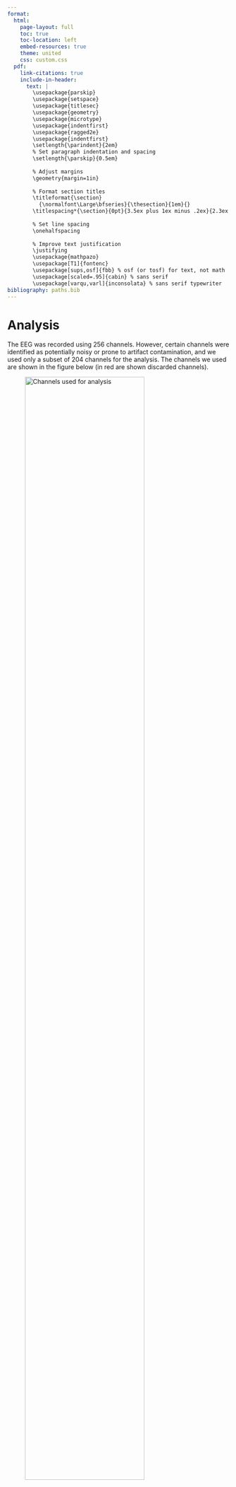 ```yaml
---
format:
  html:
    page-layout: full
    toc: true
    toc-location: left
    embed-resources: true
    theme: united
    css: custom.css
  pdf:
    link-citations: true
    include-in-header: 
      text: |
        \usepackage{parskip}
        \usepackage{setspace}
        \usepackage{titlesec}
        \usepackage{geometry}
        \usepackage{microtype}
        \usepackage{indentfirst}
        \usepackage{ragged2e}
        \usepackage{indentfirst}
        \setlength{\parindent}{2em}
        % Set paragraph indentation and spacing
        \setlength{\parskip}{0.5em}
        
        % Adjust margins
        \geometry{margin=1in}
        
        % Format section titles
        \titleformat{\section}
          {\normalfont\Large\bfseries}{\thesection}{1em}{}
        \titlespacing*{\section}{0pt}{3.5ex plus 1ex minus .2ex}{2.3ex plus .2ex}
        
        % Set line spacing
        \onehalfspacing
        
        % Improve text justification
        \justifying
        \usepackage{mathpazo}
        \usepackage[T1]{fontenc}
        \usepackage[sups,osf]{fbb} % osf (or tosf) for text, not math
        \usepackage[scaled=.95]{cabin} % sans serif
        \usepackage[varqu,varl]{inconsolata} % sans serif typewriter
bibliography: paths.bib
---
```


# Analysis

The EEG was recorded using 256 channels. However, certain channels were identified as potentially noisy or prone to artifact contamination, and we used only a subset of 204 channels for the analysis. The channels we used are shown in the figure below (in red are shown discarded channels).

![Channels used for analysis](figures/eeg_montage_plot.png){#fig-channels width=80%}


## Subject
Initially 48 subjects  were included into  this analysis. 
EEG  data were analysed using MNE Python (@gramfort2013MEGEEGData, version 1.7). Data were recorded with the resolution 1000 Hz and  during the analysis resampled to 250 Hz and  notch filtered at 50 Hz to eleminate line power noise. A bandpass filter between 1 and 40 Hz was applied  using FIR filter (firwin2 method). Bad channels were identified using the Python implementation of the Preprocessing Pipeline (PREP, @bigdely-shamlo2015PREPPipelineStandardized), were temporarily excluded from analysis and  later extrapolated after performing Independent Component Analysis (ICA).

Dataset was epoched into 5s intervals, with 3s overlap between epochs (1.5s on each side).
The Autoreject library [@jas2017AutorejectAutomatedArtifact] was used to detect and remove epochs containg  huge artifacts (epochs identified as bad on more than 40% bad channels were discarded). ICA was  performed on the data using a variable number of the components determined by capturing 99% of cumulative variance. The picard method was employed
with the settings `fit_params=dict(ortho=False, extended=True)`, which aligns with `FastICA` algorithm utilizing the infomax approach (?need to double check)).

The ICA components were visually inspected and those identified as artifacts  were removed. The data were then reconstructed using the remaining components.
For the further analysis, we computed the power spectral density (PSD) using the Welch method. PSD calculations were performed for each epoch and then averaged across epochs. The specparam algorithm (formerly known as fooof, [@donoghue2020ParameterizingNeuralPower]) was applied with the following parameters: freq_range = [1, 40], peak_width_limits = [1, 6], min_peak_height = 0.15, (? need to decided if 0.05 or 0.15) peak_threshold = 2.0, and max_n_peaks = 6.

Similarly to @mckeown2023TestretestReliabilitySpectral, we  excluded participants with specparam model fits < 0.9 R2 on more than 50% of the channels. Given the above criterium 4 subjects were identified as those to be exluded from analysis: `102 103 126 151`. (Check 139?)


# Internal discussion

# Bibliography